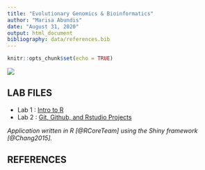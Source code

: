 ```yaml
---
title: "Evolutionary Genomics & Bioinformatics"
author: "Marisa Abundis"
date: "August 31, 2020"
output: html_document
bibliography: data/references.bib
---
```


```r
knitr::opts_chunk$set(echo = TRUE)
```
![](images/bunnyPortraitIcon.png)

## **LAB FILES**


* Lab 1 : [Intro to R](lab1_marisaabundis.html)
* Lab 2 : [Git, Github, and Rstudio Projects](lab2_MarisaAbundis.html)

*Application written in R [@RCoreTeam] using the Shiny framework [@Chang2015].*


## **REFERENCES**
